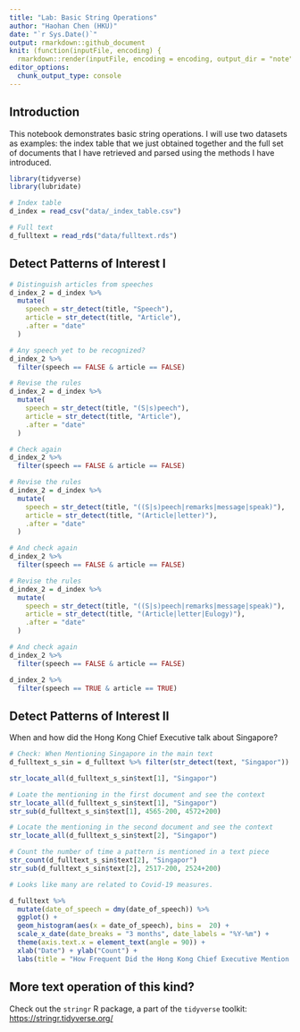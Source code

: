 ```yaml
---
title: "Lab: Basic String Operations"
author: "Haohan Chen (HKU)"
date: "`r Sys.Date()`"
output: rmarkdown::github_document
knit: (function(inputFile, encoding) {
  rmarkdown::render(inputFile, encoding = encoding, output_dir = "note") })
editor_options: 
  chunk_output_type: console
---
```


## Introduction

This notebook demonstrates basic string operations. I will use two datasets as examples: the index table that we just obtained together and the full set of documents that I have retrieved and parsed using the methods I have introduced.

```r
library(tidyverse)
library(lubridate)
```

```r
# Index table
d_index = read_csv("data/_index_table.csv")

# Full text
d_fulltext = read_rds("data/fulltext.rds")
```

## Detect Patterns of Interest I

```r
# Distinguish articles from speeches
d_index_2 = d_index %>%
  mutate(
    speech = str_detect(title, "Speech"),
    article = str_detect(title, "Article"),
    .after = "date"
  )

# Any speech yet to be recognized?
d_index_2 %>%
  filter(speech == FALSE & article == FALSE)

# Revise the rules
d_index_2 = d_index %>%
  mutate(
    speech = str_detect(title, "(S|s)peech"),
    article = str_detect(title, "Article"),
    .after = "date"
  )

# Check again
d_index_2 %>%
  filter(speech == FALSE & article == FALSE)

# Revise the rules
d_index_2 = d_index %>%
  mutate(
    speech = str_detect(title, "((S|s)peech|remarks|message|speak)"),
    article = str_detect(title, "(Article|letter)"),
    .after = "date"
  )

# And check again
d_index_2 %>%
  filter(speech == FALSE & article == FALSE)

# Revise the rules
d_index_2 = d_index %>%
  mutate(
    speech = str_detect(title, "((S|s)peech|remarks|message|speak)"),
    article = str_detect(title, "(Article|letter|Eulogy)"),
    .after = "date"
  )

# And check again
d_index_2 %>%
  filter(speech == FALSE & article == FALSE)

d_index_2 %>%
  filter(speech == TRUE & article == TRUE)

```

## Detect Patterns of Interest II

When and how did the Hong Kong Chief Executive talk about Singapore?

```r
# Check: When Mentioning Singapore in the main text
d_fulltext_s_sin = d_fulltext %>% filter(str_detect(text, "Singapor"))

str_locate_all(d_fulltext_s_sin$text[1], "Singapor") 
```

```r
# Loate the mentioning in the first document and see the context
str_locate_all(d_fulltext_s_sin$text[1], "Singapor") 
str_sub(d_fulltext_s_sin$text[1], 4565-200, 4572+200)

# Locate the mentioning in the second document and see the context
str_locate_all(d_fulltext_s_sin$text[2], "Singapor") 

# Count the number of time a pattern is mentioned in a text piece
str_count(d_fulltext_s_sin$text[2], "Singapor") 
str_sub(d_fulltext_s_sin$text[2], 2517-200, 2524+200)

# Looks like many are related to Covid-19 measures.
```

```r
d_fulltext %>%
  mutate(date_of_speech = dmy(date_of_speech)) %>%
  ggplot() +
  geom_histogram(aes(x = date_of_speech), bins =  20) +
  scale_x_date(date_breaks = "3 months", date_labels = "%Y-%m") +
  theme(axis.text.x = element_text(angle = 90)) +
  xlab("Date") + ylab("Count") +
  labs(title = "How Frequent Did the Hong Kong Chief Executive Mention Singapore?")

```

## More text operation of this kind?

Check out the `stringr` R package, a part of the `tidyverse` toolkit: <https://stringr.tidyverse.org/>
